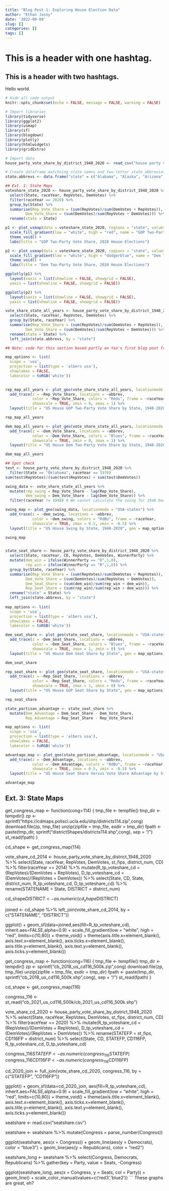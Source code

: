 ```yaml
---
title: "Blog Post 1: Exploring House Election Data"
author: "Ethan Jasny"
date: '2022-09-09'
slug: []
categories: []
tags: []
---
```

# This is a header with one hashtag.

## This is a header with two hashtags.

Hello world.

```r
# Hide all code output
knitr::opts_chunk$set(echo = FALSE, message = FALSE, warning = FALSE)

# Import libraries
library(tidyverse)
library(ggplot2)
library(usmap)
library(sf)
library(blogdown)
library(plotly)
library(htmlwidgets)
library(gridExtra)

# Import data
house_party_vote_share_by_district_1948_2020 <- read_csv("house party vote share by district 1948-2020.csv")

# Create dataframe matchning state names and two-letter state abbreviations
state.abbrevs <- data.frame("state" = c("Alabama", "Alaska", "Arizona", "Arkansas", "California", "Colorado", "Connecticut", "Delaware", "Florida", "Georgia", "Hawaii", "Idaho", "Illinois", "Indiana", "Iowa", "Kansas", "Kentucky", "Louisiana", "Maine", "Maryland", "Massachusetts", "Michigan", "Minnesota", "Mississippi", "Missouri", "Montana", "Nebraska", "Nevada", "New Hampshire", "New Jersey", "New Mexico", "New York", "North Carolina", "North Dakota", "Ohio", "Oklahoma", "Oregon", "Pennsylvania", "Rhode Island", "South Carolina", "South Dakota", "Tennessee", "Texas", "Utah", "Vermont", "Virginia", "Washington", "West Virginia", "Wisconsin", "Wyoming"), "abbrev" = c("AL", "AK", "AZ", "AR", "CA", "CO", "CT", "DE", "FL", "GA", "HI", "ID", "IL", "IN", "IA", "KS", "KY", "LA", "ME", "MD", "MA", "MI", "MN", "MS", "MO", "MT", "NE", "NV", "NH", "NJ", "NM", "NY", "NC", "ND", "OH", "OK", "OR", "PA", "RI", "SC", "SD", "TN", "TX", "UT", "VT", "VA", "WA", "WV", "WI", "WY"))

```


```r
## Ext. 1: State Maps 
voteshare_state_2020 <- house_party_vote_share_by_district_1948_2020 %>%
  select(State, raceYear, RepVotes, DemVotes) %>%
  filter(raceYear == 2020) %>%
  group_by(State) %>%
  summarise(Rep_Vote_Share = (sum(RepVotes)/sum(DemVotes + RepVotes)),
         Dem_Vote_Share = (sum(DemVotes)/sum(RepVotes + DemVotes))) %>%
  rename(state = State)

p1 <- plot_usmap(data = voteshare_state_2020, regions = "state", values = "Rep_Vote_Share") +
  scale_fill_gradient(low = "white", high = "red", name = "GOP Two-Party Voteshare Margin") +
  theme_void() +
  labs(title = "GOP Two-Party Vote Share, 2020 House Elections")

p2 <- plot_usmap(data = voteshare_state_2020, regions = "state", values = "Dem_Vote_Share") +
  scale_fill_gradient(low = "white", high = "dodgerblue", name = "Dem Two-Party Voteshare Margin") +
  theme_void() +
  labs(title = "Dem Two-Party Vote Share, 2020 House Elections")

ggplotly(p1) %>%
  layout(xaxis = list(showline = FALSE, showgrid = FALSE),
  yaxis = list(showline = FALSE, showgrid = FALSE))

ggplotly(p2) %>%
  layout(xaxis = list(showline = FALSE, showgrid = FALSE),
  yaxis = list(showline = FALSE, showgrid = FALSE))
```


```r
vote_share_state_all_years <- house_party_vote_share_by_district_1948_2020 %>%
  select(State, raceYear, RepVotes, DemVotes) %>%
  group_by(State, raceYear) %>%
  summarise(Rep_Vote_Share = (sum(RepVotes)/sum(DemVotes + RepVotes)),
         Dem_Vote_Share = (sum(DemVotes)/sum(RepVotes + DemVotes))) %>%
  rename(state = State) %>%
  left_join(state.abbrevs, by = "state")

## Note: code for this section based partly on Yao's first blog post from 2020.

map_options <- list(
  scope = 'usa',
  projection = list(type = 'albers usa'),
  showlakes = FALSE,
  lakecolor = toRGB('white'))
  

rep_map_all_years <- plot_geo(vote_share_state_all_years, locationmode = "USA-states") %>% 
  add_trace(z = ~Rep_Vote_Share, locations = ~abbrev,
            color = ~Rep_Vote_Share, colors = "Reds", frame = ~raceYear, 
            showscale = TRUE, zmin = 0, zmax = 1) %>% 
  layout(title = "US House GOP Two-Party Vote Share by State, 1948-2020", geo = map_options)

rep_map_all_years

dem_map_all_years <- plot_geo(vote_share_state_all_years, locationmode = "USA-states") %>% 
  add_trace(z = ~Dem_Vote_Share, locations = ~abbrev,
            color = ~Dem_Vote_Share, colors = "Blues", frame = ~raceYear, 
            showscale = TRUE, zmin = 0, zmax = 1) %>% 
  layout(title = "US House Dem Two-Party Vote Share by State, 1948-2020", geo = map_options)

dem_map_all_years

```

```r

## Spot check
test <- house_party_vote_share_by_district_1948_2020 %>%
  filter(State == "Oklahoma", raceYear == 1976)
sum(test$RepVotes)/(sum(test$RepVotes) + sum(test$DemVotes))

```

```r


swing_data <- vote_share_state_all_years %>%
  mutate(rep_swing = Rep_Vote_Share - lag(Rep_Vote_Share),
         dem_swing = Dem_Vote_Share - lag(Dem_Vote_Share)) %>%
  filter(raceYear != 1948) # We cannot calculate the swing for 1948 because we do not have previous elections to compare it to

swing_map <- plot_geo(swing_data, locationmode = "USA-states") %>% 
  add_trace(z = ~dem_swing, locations = ~abbrev,
            color = ~dem_swing, colors = "RdBu", frame = ~raceYear, 
            showscale = TRUE, zmax = 0.5, zmin = -0.5) %>% 
  layout(title = "US House Swing by State, 1948-2020", geo = map_options)

swing_map



```


```r
state_seat_share <- house_party_vote_share_by_district_1948_2020 %>%
  select(State, raceYear, CD, RepVotes, DemVotes, WinnerParty) %>%
  mutate(dem_win = ifelse(WinnerParty == "D",1,0),
         rep_win = ifelse(WinnerParty == "R",1,0)) %>%
  group_by(State, raceYear) %>%
  summarise(Rep_Vote_Share = (sum(RepVotes)/sum(DemVotes + RepVotes)),
         Dem_Vote_Share = (sum(DemVotes)/sum(RepVotes + DemVotes)),
         Dem_Seat_Share = (sum(dem_win)/sum(rep_win + dem_win)),
         Rep_Seat_Share = (sum(rep_win)/sum(rep_win + dem_win))) %>%
  rename("state" = State) %>%
  left_join(state.abbrevs, by = "state")
  
map_options <- list(
  scope = 'usa',
  projection = list(type = 'albers usa'),
  showlakes = FALSE,
  lakecolor = toRGB('white'))

dem_seat_share <- plot_geo(state_seat_share, locationmode = "USA-states") %>% 
  add_trace(z = ~Dem_Seat_Share, locations = ~abbrev,
            color = ~Dem_Seat_Share, colors = "Blues", frame = ~raceYear, 
            showscale = TRUE, zmax = 1, zmin = 0) %>% 
  layout(title = "US House Dem Seat Share by State", geo = map_options)

dem_seat_share

rep_seat_share <- plot_geo(state_seat_share, locationmode = "USA-states") %>% 
  add_trace(z = ~Rep_Seat_Share, locations = ~abbrev,
            color = ~Rep_Seat_Share, colors = "Reds", frame = ~raceYear, 
            showscale = TRUE, zmax = 1, zmin = 0) %>% 
  layout(title = "US House GOP Seat Share by State", geo = map_options)

rep_seat_share

```


```r

state_partisan_advantage <- state_seat_share %>%
  mutate(Dem_Advantage = Dem_Seat_Share - Dem_Vote_Share,
         Rep_Advantage = Rep_Seat_Share - Rep_Vote_Share)

map_options <- list(
  scope = 'usa',
  projection = list(type = 'albers usa'),
  showlakes = FALSE,
  lakecolor = toRGB('white'))

advantage_map <- plot_geo(state_partisan_advantage, locationmode = "USA-states") %>% 
  add_trace(z = ~Dem_Advantage, locations = ~abbrev,
            color = ~Dem_Advantage, colors = "RdBu", frame = ~raceYear, 
            showscale = TRUE, zmax = 0.5, zmin = -0.5) %>% 
  layout(title = "US House Seat Share Versus Vote Share Advantage by State, 1948-2020", geo = map_options)

advantage_map

```







## Ext. 3: State Maps



get_congress_map <- function(cong=114) {
  tmp_file <- tempfile()
  tmp_dir  <- tempdir()
  zp <- sprintf("https://cdmaps.polisci.ucla.edu/shp/districts114.zip",cong)
  download.file(zp, tmp_file)
  unzip(zipfile = tmp_file, exdir = tmp_dir)
  fpath <- paste(tmp_dir, sprintf("districtShapes/districts114.shp",cong), sep = "/")
  st_read(fpath)
}

cd_shape <- get_congress_map(114)

vote_share_cd_2014 <- house_party_vote_share_by_district_1948_2020 %>%
  select(State, raceYear, RepVotes, DemVotes, st_fips, district_num, CD) %>%
  filter(raceYear == 2014) %>%
  mutate(R_tp_voteshare_cd = (RepVotes)/(DemVotes + RepVotes),
         D_tp_voteshare_cd = (DemVotes)/(RepVotes + DemVotes)) %>%
  select(State, CD, State, district_num, R_tp_voteshare_cd, D_tp_voteshare_cd) %>%
  rename(STATENAME = State, DISTRICT = district_num)

cd_shape$DISTRICT <- as.numeric(cd_shape$DISTRICT)

joined <- cd_shape %>% left_join(vote_share_cd_2014, by = c("STATENAME", "DISTRICT"))

ggplot() + 
  geom_sf(data=joined,aes(fill=R_tp_voteshare_cd),
          inherit.aes=FALSE,alpha=0.9) + 
  scale_fill_gradient(low = "white", high = "red", limits=c(10,80)) +
  theme_void() +
  theme(axis.title.x=element_blank(),
        axis.text.x=element_blank(),
        axis.ticks.x=element_blank(),
        axis.title.y=element_blank(),
        axis.text.y=element_blank(),
        axis.ticks.y=element_blank()) 








get_congress_map <- function(cong=116) {
  tmp_file <- tempfile()
  tmp_dir  <- tempdir()
  zp <- sprintf("cb_2018_us_cd116_500k.zip",cong)
  download.file(zp, tmp_file)
  unzip(zipfile = tmp_file, exdir = tmp_dir)
  fpath <- paste(tmp_dir, sprintf("cb_2018_us_cd116_500k.shp",cong), sep = "/")
  st_read(fpath)
}

cd_shape <- get_congress_map(116)

congress_116 <- st_read("cb_2021_us_cd116_500k/cb_2021_us_cd116_500k.shp")

vote_share_cd_2020 <- house_party_vote_share_by_district_1948_2020 %>%
  select(State, raceYear, RepVotes, DemVotes, st_fips, district_num, CD) %>%
  filter(raceYear == 2020) %>%
  mutate(R_tp_voteshare_cd = (RepVotes)/(DemVotes + RepVotes),
         D_tp_voteshare_cd = (DemVotes)/(RepVotes + DemVotes)) %>%
  rename(STATEFP = st_fips, CD116FP = district_num) %>%
  select(State, CD, STATEFP, CD116FP, R_tp_voteshare_cd, D_tp_voteshare_cd)
  
congress_116$STATEFP <- as.numeric(congress_116$STATEFP)
congress_116$CD116FP <- as.numeric(congress_116$CD116FP)







cd_2020_join <- full_join(vote_share_cd_2020, congress_116, by = c("STATEFP", "CD116FP"))

ggplot() + 
  geom_sf(data=cd_2020_join, aes(fill=R_tp_voteshare_cd),
          inherit.aes=FALSE,alpha=0.9) + 
  scale_fill_gradient(low = "white", high = "red", limits=c(10,80)) +
  theme_void() +
  theme(axis.title.x=element_blank(),
        axis.text.x=element_blank(),
        axis.ticks.x=element_blank(),
        axis.title.y=element_blank(),
        axis.text.y=element_blank(),
        axis.ticks.y=element_blank()) 









seatshare <- read.csv("seatshare.csv")

seatshare <- seatshare %>%
  mutate(Congress = parse_number(Congress))

ggplot(seatshare, aes(x = Congress)) +
  geom_line(aes(y = Democrats), color = "blue3") +
  geom_line(aes(y = Republicans), color = "red2")

seatshare_long <- seatshare %>%
  select(Congress, Democrats, Republicans) %>%
  gather(key = Party, value = Seats, -Congress)


ggplot(seatshare_long, aes(x = Congress, y = Seats, col = Party)) +
  geom_line() +
  scale_color_manual(values=c('red3','blue2'))
```
These graphs are great, eh?
